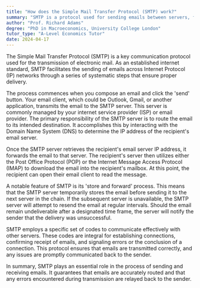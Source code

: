 ```yaml
---
title: "How does the Simple Mail Transfer Protocol (SMTP) work?"
summary: "SMTP is a protocol used for sending emails between servers, facilitating communication and message transfer in email systems."
author: "Prof. Richard Adams"
degree: "PhD in Macroeconomics, University College London"
tutor_type: "A-Level Economics Tutor"
date: 2024-04-17
---
```


The Simple Mail Transfer Protocol (SMTP) is a key communication protocol used for the transmission of electronic mail. As an established internet standard, SMTP facilitates the sending of emails across Internet Protocol (IP) networks through a series of systematic steps that ensure proper delivery.

The process commences when you compose an email and click the 'send' button. Your email client, which could be Outlook, Gmail, or another application, transmits the email to the SMTP server. This server is commonly managed by your internet service provider (ISP) or email provider. The primary responsibility of the SMTP server is to route the email to its intended destination. It accomplishes this by interacting with the Domain Name System (DNS) to determine the IP address of the recipient's email server.

Once the SMTP server retrieves the recipient's email server IP address, it forwards the email to that server. The recipient's server then utilizes either the Post Office Protocol (POP) or the Internet Message Access Protocol (IMAP) to download the email into the recipient's mailbox. At this point, the recipient can open their email client to read the message.

A notable feature of SMTP is its 'store and forward' process. This means that the SMTP server temporarily stores the email before sending it to the next server in the chain. If the subsequent server is unavailable, the SMTP server will attempt to resend the email at regular intervals. Should the email remain undeliverable after a designated time frame, the server will notify the sender that the delivery was unsuccessful.

SMTP employs a specific set of codes to communicate effectively with other servers. These codes are integral for establishing connections, confirming receipt of emails, and signaling errors or the conclusion of a connection. This protocol ensures that emails are transmitted correctly, and any issues are promptly communicated back to the sender.

In summary, SMTP plays an essential role in the process of sending and receiving emails. It guarantees that emails are accurately routed and that any errors encountered during transmission are relayed back to the sender.
    